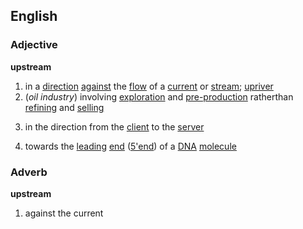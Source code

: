 ==English==
===Adjective===
'''upstream'''
# in a [[direction]] [[against]] the [[flow]] of a [[current]] or [[stream]]; [[upriver]]
#(''oil industry'') involving [[exploration]] and [[pre-production]] ratherthan [[refining]] and [[selling]]
#{{computing}} in the direction from the [[client]] to the [[server]]
#{{biology}} towards the [[leading]] [[end]] ([[5'end]]) of a [[DNA]] [[molecule]]

===Adverb===
'''upstream'''
# against the current